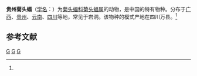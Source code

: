 {{Speciesbox 
| taxon = Rhinolophus rex
| status = LC | status_system = IUCN3.1
 | status_ref = <ref name=iucn>{{cite journal |author=Smith, A.T. |author2=Johnston, C.H. |author3=Jones, G. |author4=Rossiter, S. |last-author-amp=yes |title=''Rhinolophus rex'' |journal=[[The_IUCN_Red_List_of_Threatened_Species|The IUCN Red List of Threatened Species]] |volume=2008 |page=e.T19562A8977955 |publisher=[[IUCN|IUCN]] |year=2008 |url=http://www.iucnredlist.org/details/19562/0 |doi=10.2305/IUCN.UK.2008.RLTS.T19562A8977955.en |access-date=9 November 2017 |archive-date=2018-09-17 |archive-url=https://web.archive.org/web/20180917105117/http://www.iucnredlist.org/details/19562/0 |dead-url=no }}</ref>
| authority = (G. Allen, 1924)<ref name='id198'>{{cite web| url =http://www.bioinfo.cn/db05/BjdwSpecies.php?action=view&id=198| title =贵州菊头蝠| work =《中国动物物种编目数据库》| publisher =中国科学院微生物研究所| author =中国科学院动物研究所| accessdate =2009-03-27| deadurl =yes| archiveurl =https://web.archive.org/web/20160305023638/http://www.bioinfo.cn/db05/BjdwSpecies.php?action=view&id=198| archivedate =2016-03-05}}</ref>
}}

'''贵州菊头蝠'''（[[学名|学名]]：{{lang|la|''Rhinolophus rex''}}）为[[菊头蝠科|菊头蝠科]][[菊头蝠属|菊头蝠属]]的动物，是中国的特有物种。分布于[[广西|广西]]、[[贵州|贵州]]、[[云南|云南]]、[[四川|四川]]等地，常见于岩洞。该物种的模式产地在四川万县。<ref name='id198'/>

== 参考文献 ==
{{reflist}}
{{Taxonbar}}

[[Category:1924年描述的动物|G]]
[[Category:菊头蝠属|G]]
[[Category:中國特有哺乳動物|G]]